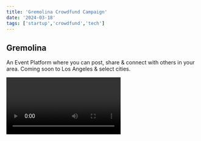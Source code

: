 ```yaml
---
title: 'Gremolina Crowdfund Campaign'
date: '2024-03-18'
tags: ['startup','crowdfund','tech']
---
```

## Gremolina

An Event Platform where you can post, share & connect with others in your area. Coming soon to Los Angeles & select cities.

<Video id="xNqhm8gLQ20" />

### Fundraising Goal:

For this campaign, our goal is set at $75k and proceeds will be applied directly to the expansion of our Startup. The campaign tracker will be updated weekly and raffle winners will be notified via the email you completed your contribution with.

Read more below for further details.

[Contribute](https://buy.stripe.com/28o4hP75Hdn42lOaEE)

## Founder Spotlight

<CustomImage src="https://raw.githubusercontent.com/ehawyeehaw/nublogposts/main/images/newMeBg.jpg" alt="Founder" />

#### Chris Jaramillo

Howdy all, I'm a US Navy Veteran with an appetite for adventure. My time with the US Navy Special Warfare community completely changed my entire perspective and opened my eyes to the true possibilities of life. In addition, my experiences at Rescue Swimmer School deeply ingrained my mindset to adopt resiliency, humbleness and absolute tenacity towards my goals.

Post military service, I'd continued on at the University of Washington as an aspiring Entrepreneur. Being surrounded by great minds inspired me to push myself even further to wear multiple hats, one of those eventually being the hat of a Software Engineer.

Four years and some change, here we are.

## Why Gremolina?

> There's tons of innovative and popular apps serving the same purpose already, what makes you any different?

### Community

We're building Gremolina with community at the forefront, as it stands, there isn't an app or product that we use regularly that fosters the connection we're looking for. Trust me, we've tried them all during the lulls of the pandemic and not much has changed since. Sure, we've seen a newer nameless competitor pop up, yet it still lacks the element of connection we're seeking.

We want users to make real connections long term and in the same sense, Gremolina can also be a place where travelers can pick up and go to something fun at a whims notice!

In addition, we're building features to help users rate the validity of events and also, be able to showcase their participation to events with an achievements system. We're going to Gamify the experience, if you will.

### UI / UX

We believe the platform should be as fun and creative as its user base, splashes of color, personality and simple to use! We want all users to easily be able to post and share their events without overcomplicating the process, built with simplicity with effectiveness towards real engagement/turn out. Whether your a participant of events, small business, midsize, or large business, we want to cultivate an experience that serves all. 

### Next Steps

We've been currently running successful beta periods testing different variations of our platform and have clear direction for the road ahead. We anticipate a Summer 2024 Web launch, with IOS and Android following shortly after.

### Perks of Contributing:

At Gremolina we're very excited about launch and we would like for you to be as well. With that being said, we want to give back to those who have contributed to our cause.

Every contribution made will receive a personalized thank you email and you will also be entered in our raffle to win a $500 gift card of your choice, held every $10k. The goal tracker will be updated weekly and raffle winners will be notified via email.

#### Contributions of $500+

You will be entered in the raffle, as well as, receive a Gremolina Merch bundle, following the end of the Crowdfund campaign. For those in this tier, please reply back to the personalized email sent to you with the address you wish your Gremolina Merch bundle to be shipped to.

### Thank you!

As always, we thank you and appreciate your support and contributions!

[Contribute](https://buy.stripe.com/28o4hP75Hdn42lOaEE)



